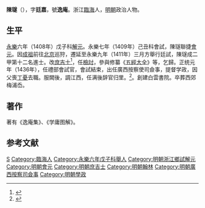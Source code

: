 {{Otheruses|other=名为陈廷嘉的其他人物|陈廷嘉}}

'''陳璲'''（{{bd|1384年||1465年|catIdx=Chen陳}}），字'''廷嘉'''，號'''逸庵'''。浙江[[臨海|臨海]]人，[[明朝|明朝]]政治人物。

== 生平 ==
[[永乐_(明朝)|永樂]]六年（1408年）戊子科[[解元|解元]]。永樂七年（1409年）己丑科會試，陳璲聯捷[[會元|會元]]。因[[成祖|成祖]]前往[[北京|北京]]巡狩，遷延至永樂九年（1411年）三月方舉行廷試，陳璲成二甲第十二名進士。改[[庶吉士|庶吉士]]<ref>{{Cite book|title=翰林与明代政治 A RESEARCH ON HANLIN AND ITS POLITICAL ROLE IN THE MING DYNASTY|last=包诗卿著|first=|publisher=上海：上海古籍出版社|year=2015.07|isbn=978-7-5325-7636-4|location=|pages=194-198}}</ref>，任[[檢討|檢討]]，參與修纂《[[五經大全|五經大全]]》等，乞歸。正统元年（1436年），任禮部會試官，會試結束，出任廣西按察使司僉事，提督学政，因父喪[[丁憂|丁憂]]去職。服闕後，調江西，任满後辞官归里。<ref>{{cite book | language = zh-hans | author = 潘荣胜 | coauthors =  | title = 《明清进士录》 | url =  | date = 2006年 | location =  | publisher = [[中华书局|中华书局]] | id =  | isbn = 9787101043501 | pages = 32页 }}</ref>。創建白雲書院。卒葬西郊梅浦岙。

== 著作 ==
著有《逸庵集》、《学庸图解》。

==参考文献==
{{reflist}}

{{永樂九年辛卯科殿試金榜}}

{{Authority control}}

{{DEFAULTSORT:Chen陳}}
[[Category:陳姓|S]]
[[Category:臨海人|Category:臨海人]]
[[Category:永樂六年戊子科舉人|Category:永樂六年戊子科舉人]]
[[Category:明朝浙江鄉試解元|Category:明朝浙江鄉試解元]]
[[Category:明朝會元|Category:明朝會元]]
[[Category:明朝庶吉士|Category:明朝庶吉士]]
[[Category:明朝翰林|Category:明朝翰林]]
[[Category:明朝廣西按察司僉事|Category:明朝廣西按察司僉事]]
[[Category:明朝學政|Category:明朝學政]]


{{明朝人物小作品}}